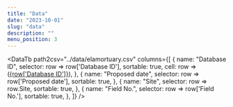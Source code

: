 ```yaml
---
title: "Data"
date: "2023-10-01"
slug: "data"
description: ""
menu_position: 3
---
```






<DataTb
  path2csv="../data/elamortuary.csv"
  columns={[
    {
      name: "Database ID",
      selector: row => row['Database ID'],
      sortable: true,
      cell: row => (<a href="">{row['Database ID']}</a>),
    },
    {
      name: "Proposed date",
      selector: row => row['Proposed date'],
      sortable: true,
    },
    {
      name: "Site",
      selector: row => row.Site,
      sortable: true,
    },
    {
      name: "Field No.",
      selector: row => row['Field No.'],
      sortable: true,
    },
  ]}
/>
